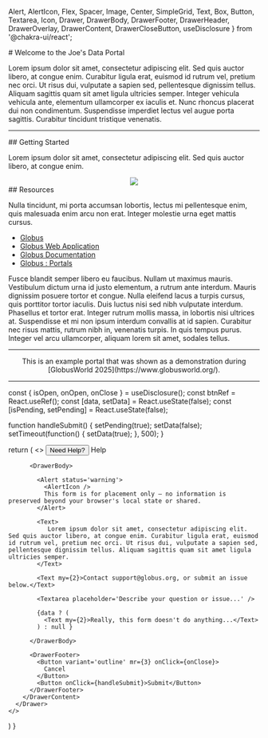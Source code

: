   Alert,
  AlertIcon,
  Flex, 
  Spacer,
  Image,
  Center,
  SimpleGrid,
  Text,
  Box,
  Button,
  Textarea,
  Icon,
  Drawer,
  DrawerBody,
  DrawerFooter,
  DrawerHeader,
  DrawerOverlay,
  DrawerContent,
  DrawerCloseButton,
  useDisclosure
} from '@chakra-ui/react';

<Box>
  # Welcome to the Joe's Data Portal

  Lorem ipsum dolor sit amet, consectetur adipiscing elit. Sed quis auctor libero, at congue enim. Curabitur ligula erat, euismod id rutrum vel, pretium nec orci. Ut risus dui, vulputate a sapien sed, pellentesque dignissim tellus. Aliquam sagittis quam sit amet ligula ultricies semper. Integer vehicula vehicula ante, elementum ullamcorper ex iaculis et. Nunc rhoncus placerat dui non condimentum. Suspendisse imperdiet lectus vel augue porta sagittis. Curabitur tincidunt tristique venenatis.
</Box>

<hr />

<SimpleGrid columns={[1,2]} spacing={5}>

<Box>
  ## Getting Started

  Lorem ipsum dolor sit amet, consectetur adipiscing elit. Sed quis auctor libero, at congue enim.

  <Center boxSize="sm">
    <Image src="/joes-data-01/nasa-1lfI7wkGWZ4-unsplash.jpg" />
  </Center>

</Box>

<Box>
  ## Resources

  Nulla tincidunt, mi porta accumsan lobortis, lectus mi pellentesque enim, quis malesuada enim arcu non erat. Integer molestie urna eget mattis cursus.

  - [Globus](https://www.globus.org)
  - [Globus Web Application](https://app.globus.org)
  - [Globus Documentation](https://docs.globus.org/)
  - [Globus : Portals](https://www.globus.org/portals)

  <HelpDrawer />
</Box>

</SimpleGrid>

<Box>
  <Text>
     Fusce blandit semper libero eu faucibus. Nullam ut maximus mauris. Vestibulum dictum urna id justo elementum, a rutrum ante interdum. Mauris dignissim posuere tortor et congue. Nulla eleifend lacus a turpis cursus, quis porttitor tortor iaculis. Duis luctus nisi sed nibh vulputate interdum. Phasellus et tortor erat. Integer rutrum mollis massa, in lobortis nisi ultrices at. Suspendisse et mi non ipsum interdum convallis at id sapien. Curabitur nec risus mattis, rutrum nibh in, venenatis turpis. In quis tempus purus. Integer vel arcu ullamcorper, aliquam lorem sit amet, sodales tellus.
  </Text>
</Box>

<hr />

<Center>
  <Text fontSize="sm" as="span">
  This is an example portal that was shown as a demonstration during [GlobusWorld 2025](https://www.globusworld.org/).
  </Text>
</Center>

<hr />



  const { isOpen, onOpen, onClose } = useDisclosure();
  const btnRef = React.useRef();
  const [data, setData] = React.useState(false);
  const [isPending, setPending] = React.useState(false);

  function handleSubmit() {
    setPending(true);
    setData(false);
    setTimeout(function() {
      setData(true);
    }, 500);
  }

  return (
    <>
      <Button ref={btnRef} size='sm' onClick={onOpen} my={4}  variant='ghost'>
        Need Help?
      </Button>
      <Drawer
        size='md'
        isOpen={isOpen}
        placement='right'
        onClose={onClose}
        finalFocusRef={btnRef}
      >
        <DrawerOverlay />
        <DrawerContent>
          <DrawerCloseButton />
          <DrawerHeader>Help</DrawerHeader>

          <DrawerBody>

            <Alert status='warning'>
              <AlertIcon />
              This form is for placement only – no information is preserved beyond your browser's local state or shared.
            </Alert>

            <Text>
               Lorem ipsum dolor sit amet, consectetur adipiscing elit. Sed quis auctor libero, at congue enim. Curabitur ligula erat, euismod id rutrum vel, pretium nec orci. Ut risus dui, vulputate a sapien sed, pellentesque dignissim tellus. Aliquam sagittis quam sit amet ligula ultricies semper.
            </Text>
            
            <Text my={2}>Contact support@globus.org, or submit an issue below.</Text>
            
            <Textarea placeholder='Describe your question or issue...' />

            {data ? (
              <Text my={2}>Really, this form doesn't do anything...</Text>
            ) : null }

          </DrawerBody>

          <DrawerFooter>
            <Button variant='outline' mr={3} onClick={onClose}>
              Cancel
            </Button>
            <Button onClick={handleSubmit}>Submit</Button>
          </DrawerFooter>
        </DrawerContent>
      </Drawer>
    </>
  )
}
